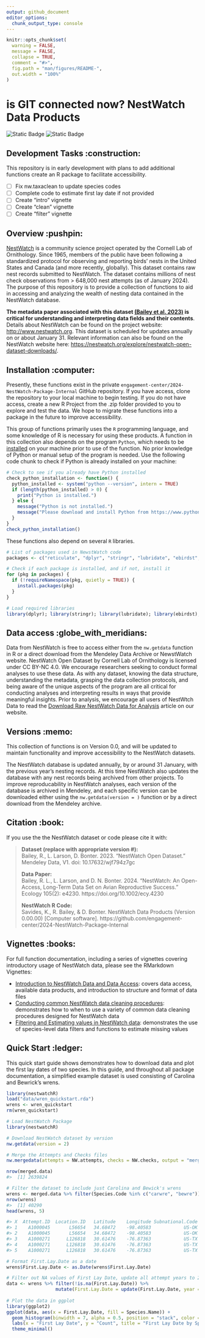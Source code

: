 ```yaml
---
output: github_document
editor_options: 
  chunk_output_type: console
---
```


```r
knitr::opts_chunk$set(
  warning = FALSE, 
  message = FALSE,
  collapse = TRUE,
  comment = "#>",
  fig.path = "man/figures/README-",
  out.width = "100%"
)
```

# is GIT connected now? NestWatch Data Products

<!-- badges: start -->
![Static Badge](https://img.shields.io/badge/Dataset%20License-CC%20BY--NC%204.0-blue)
![Static Badge](https://img.shields.io/badge/Code%20License-GPL%20v3-blue)

<!-- badges: end   -->

## Development Tasks :construction: 
This repository is in early development with plans to add additional functions create an R package to facilitate accessibility. 

- [ ] Fix nw.taxaclean to update species codes
- [ ] Complete code to estimate first lay date if not provided
- [ ] Create "intro" vignette
- [ ] Create "clean" vignette
- [ ] Create "filter" vignette

## Overview :pushpin:

[NestWatch](http://www.nestwatch.org) is a community science project operated by the Cornell Lab of Ornithology. Since 1965, members of the public have been following a standardized protocol for observing and reporting birds' nests in the United States and Canada (and more recently, globally). This dataset contains raw nest records submitted to NestWatch. The dataset contains millions of nest check observations from > 648,000 nest attempts (as of January 2024). The purpose of this repository is to provide a collection of functions to aid in accessing and analyzing the wealth of nesting data contained in the NestWatch database.

**The metadata paper associated with this dataset [(Bailey et al. 2023)](https://doi.org/10.1002/ecy.4230) is critical for understanding and interpreting data fields and their contents**. Details about NestWatch can be found on the project website: <http://www.nestwatch.org>. This dataset is scheduled for updates annually on or about January 31. Relevant information can also be found on the NestWatch website here: <https://nestwatch.org/explore/nestwatch-open-dataset-downloads/>.  

## Installation :computer:

Presently, these functions exist in the private `engagement-center/2024-NestWatch-Package-Internal` GitHub repository. If you have access, clone the repository to your local machine to begin testing. If you do not have access, create a new R Project from the .zip folder provided to you to explore and test the data. We hope to migrate these functions into a package in the future to improve accessibility.

This group of functions primarily uses the `R` programming language, and some knowledge of R is necessary for using these products. A function in this collection also depends on the program `Python`, which needs to be [installed](https://www.python.org/downloads/) on your machine prior to use of the function. No prior knowledge of Python or manual setup of the program is needed. Use the following code chunk to check if Python is already installed on your machine:


```r
# Check to see if you already have Python installed
check_python_installation <- function() {
  python_installed <- system("python --version", intern = TRUE)
  if (length(python_installed) > 0) {
    print("Python is installed.")
  } else {
    message("Python is not installed.")
    message("Please download and install Python from https://www.python.org/downloads/")
  }
}
check_python_installation()
```

These functions also depend on several `R` libraries.

```r
# List of packages used in NewstWatch code
packages <- c("reticulate", "dplyr", "stringr", "lubridate", "ebirdst", "sf")

# Check if each package is installed, and if not, install it
for (pkg in packages) {
  if (!requireNamespace(pkg, quietly = TRUE)) {
    install.packages(pkg)
  }
}

# Load required libraries
library(dplyr); library(stringr); library(lubridate); library(ebirdst); library(sf); library(reticulate)

```

## Data access :globe_with_meridians:

Data from NestWatch is free to access either from the `nw.getdata` function in R or a direct download from the Mendeley Data Archive or NewstWatch website. NestWatch Open Dataset by Cornell Lab of Ornithology is licensed under CC BY-NC 4.0. We encourage researchers seeking to conduct formal analyses to use these data. As with any dataset, knowing the data structure, understanding the metadata, grasping the data collection protocols, and being aware of the unique aspects of the program are all critical for conducting analyses and interpreting results in ways that provide meaningful insights. Prior to analysis, we encourage all users of NestWtch Data to read the [Download Raw NestWatch Data for Analysis](https://nestwatch.org/explore/nestwatch-open-dataset-downloads/) article on our website.


## Versions :memo:

This collection of functions is on Version 0.0, and will be updated to maintain functionality and improve accessibility to the NestWatch datasets.

The NestWatch database is updated annually, by or around 31 January, with the previous year's nesting records. At this time NestWatch also updates the database with any nest records being archived from other projects. To improve reproducability in NestWatch analyses, each version of the database is archived in Mendeley, and each specific version can be downloaded either using the `nw.getdata(version = )` function or by a direct download from the Mendeley archive.

## Citation :book:

If you use the the NestWatch dataset or code please cite it with: 

<blockquote>

**Dataset (replace with appropriate version #):**</br>
Bailey, R., L. Larson, D. Bonter. 2023. “NestWatch Open Dataset." Mendeley Data, V1. doi: 10.17632/wjf794z7gc</a>

**Data Paper:**</br>
Bailey, R. L., L. Larson, and D. N. Bonter. 2024. “NestWatch: An Open-Access, Long-Term Data Set on Avian Reproductive Success.” Ecology 105(2): e4230. https://doi.org/10.1002/ecy.4230</a>

**NestWatch R Code:**</br>
Savides, K., R. Bailey, & D. Bonter. NestWatch Data Products (Version 0.00.00) [Computer software]. https://github.com/engagement-center/2024-NestWatch-Package-Internal
</blockquote>


## Vignettes :books:

For full function documentation, including a series of vignettes covering introductory usage of NestWatch data, please see the RMarkdown Vignettes:

- [Introduction to NestWatch Data and Data Access](): covers data access, available data products, and introduction to structure and format of data files
- [Conducting common NestWatch data cleaning procedures](): demonstrates how to when to use a variety of common data cleaning procedures designed for NestWatch data
- [Filtering and Estimating values in NestWatch data](): demonstrates the use of species-level data filters and functions to estimate missing values

## Quick Start :ledger:

This quick start guide shows demonstrates how to download data and plot the first lay dates of two species. In this guide, and throughout all package documentation, a simplified example dataset is used consisting of Carolina and Bewrick's wrens.

```r
library(nestwatchR)
load("data/wren_quickstart.rda")
wrens <- wren_quickstart
rm(wren_quickstart)
```

```r
# Load NestWatch Package
library(nestwatchR)

# Download NestWatch dataset by version
nw.getdata(version = 2)

# Merge the Attempts and Checks files
nw.mergedata(attempts = NW.attempts, checks = NW.checks, output = "merged.data")

nrow(merged.data)
#>  [1] 2639824

# Filter the dataset to include just Carolina and Bewick's wrens
wrens <- merged.data %>% filter(Species.Code %in% c("carwre", "bewre"))
nrow(wrens)
#>  [1] 40290
head(wrens, 5)
```


```r
#> X  Attempt.ID  Location.ID   Latitude    Longitude Subnational.Code  Species.Name  Species.Code  Year  Elevation.m  Height.m Substrate Substrate.Relationship  Substrate.Other.Description Predator.Guard  Predator.Guard.Other  Cavity.Entrance.Diameter.cm Entrance.Orientation  Habitat.1m  Habitat.100m  Location.Entry.Technique  Observer.ID First.Lay.Date  First.Lay.Date.Estimated  Visited.During.Egg.Laying Hatch.Date  Hatch.Date.Estimated  Fledge.Date Fledge.Date.Estimated Young.Fledged Clutch.Size Young.Total Unhatched.Eggs  Outcome Attempt.Entry.Technique   Visit.ID       Visit.Datetime  Visit.Time.Valid  Nest.Status Adult.Activity  Young.Status  Management.Status Host.Eggs.Count Host.Eggs.Present.Uncounted Live.Host.Young.Count Live.Host.Young.Present.Uncounted Dead.Host.Young.Count Dead.Host.Young.Present.Uncounted Brood.Parasite.Eggs.Count Brood.Parasite.Eggs.Present.Uncounted Brood.Parasite.Live.Young.Count Brood.Parasite.Live.Young.Present.Uncounted Brood.Parasite.Dead.Young.Count Brood.Parasite.Dead.Young.Present.Uncounted Visit.Entry.Technique 
#> 1	A1000045	   L56654	34.68472	-98.40583	         US-OK	Carolina Wren	    carwre	2006	    344.7	 1.6002	   nesbox	                  in		                                               		                               3.81	                  ne 	               	             BIRDHOUSE_HIST:SELF     obsr1309		                                NA	                       NA		                        NA				                   NA	         NA	         NA          NA	            NA	      f	                       	  S2489482	2006-07-10 00:00:00	                0	                   			                               	             5                           0                    NA                                 0                    NA                                 0                        NA                                     0                              NA                                           0                              NA                                           0
#> 2	A1000045	   L56654	34.68472	-98.40583	         US-OK	Carolina Wren	    carwre	2006	    344.7	 1.6002	   nesbox	                  in		                                               		                               3.81	                  ne 	               	             BIRDHOUSE_HIST:SELF     obsr1309		                                NA	                       NA		                        NA				                   NA	         NA	         NA          NA	            NA	      f	                       	  S2489483	2006-08-08 00:00:00	                0					       no	                            nm              NA                           0                    NA                                 0                    NA                                 0                        NA                                     0                              NA                                           0                              NA                                           0   
#> 3	A1000271	  L126818	30.61476	-76.87363	         US-TX	Bewick's Wren	    bewwre	2006	    316.4	 1.6154	   nesbox	                  in		                              baffle	                                           3.81	                  sw 	               	                 PointMaker1.0_2    obsr10027		                                NA	                       NA		                        NA				                   NA	         NA	         NA          NA	            NA	     f6	                          S2494112	2006-03-16 00:00:00	                0	        in                                                              NA                           0                    NA                                 0                    NA                                 0                        NA                                     0                              NA                                           0                              NA                                           0   
#> 4	A1000271	  L126818	30.61476	-76.87363	         US-TX	Bewick's Wren	    bewwre	2006	    316.4	 1.6154	   nesbox	                  in		                              baffle	                                           3.81	                  sw 	               	                 PointMaker1.0_2    obsr10027		                                NA	                       NA		                        NA				                   NA	         NA	         NA          NA	            NA	     f6	                          S2494113	2006-03-13 00:00:00	                0	        cn                                                              NA                           0                    NA                                 0                    NA                                 0                        NA                                     0                              NA                                           0                              NA                                           0   
#> 5	A1000271	  L126818	30.61476	-76.87363	         US-TX	Bewick's Wren	    bewwre	2006	    316.4	 1.6154	   nesbox	                  in		                              baffle	                                           3.81	                  sw 	               	                 PointMaker1.0_2    obsr10027		                                NA	                       NA		                        NA				                   NA	         NA	         NA          NA	            NA	     f6	                          S2494114	2006-04-12 00:00:00	                0	                                                                         4                           0                    NA                                 0                    NA                                 0                        NA                                     0                              NA                                           0                              NA                                           0   
```

```r
# Format First.Lay.Date as a date
wrens$First.Lay.Date <- as.Date(wrens$First.Lay.Date)

# Filter out NA values of First Lay Date, update all attempt years to 2024
data <- wrens %>% filter(!is.na(First.Lay.Date)) %>% 
                  mutate(First.Lay.Date = update(First.Lay.Date, year = 2024))
  
# Plot the data in ggplot
library(ggplot2)
ggplot(data, aes(x = First.Lay.Date, fill = Species.Name)) +
  geom_histogram(binwidth = 7, alpha = 0.5, position = "stack", color = "black") + 
  labs(x = "First Lay Date", y = "Count", title = "First Lay Date by Species") +
  theme_minimal()

```
